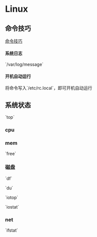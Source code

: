 = Linux =

== 命令技巧 ==
[[cmds/index|命令技巧]]

==== 系统日志 ====
`/var/log/message`

==== 开机自动运行 ====
将命令写入`/etc/rc.local`，即可开机自动运行

== 系统状态 ==

`top`

=== cpu ===

=== mem ===
`free`

=== 磁盘 ===
`df`

`du`

`iotop`

`iostat`

=== net ===
`ifstat` 
